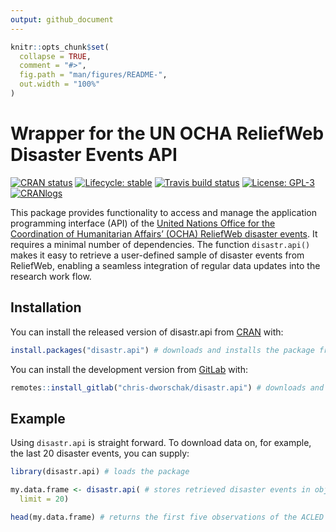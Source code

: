 ```yaml
---
output: github_document
---
```


<!-- README.md is generated from README.Rmd. Please edit that file -->

```r
knitr::opts_chunk$set(
  collapse = TRUE,
  comment = "#>",
  fig.path = "man/figures/README-",
  out.width = "100%"
)
```



# Wrapper for the UN OCHA ReliefWeb Disaster Events API

<!-- badges: start -->
[![CRAN status](https://www.r-pkg.org/badges/version/disastr.api)](https://CRAN.R-project.org/package=disastr.api/)
[![Lifecycle: stable](https://img.shields.io/badge/lifecycle-stable-brightgreen.svg)](https://lifecycle.r-lib.org/articles/stages.html#stable/)
[![Travis build status](https://travis-ci.com/chris-dworschak/disastr.api.svg?branch=master)](https://travis-ci.com/gitlab/chris-dworschak/disastr.api/)
[![License: GPL-3](https://img.shields.io/badge/License-GPLv3-lightgrey.svg)](https://www.gnu.org/licenses/gpl-3.0)
[![CRANlogs](http://cranlogs.r-pkg.org/badges/grand-total/disastr.api)](https://CRAN.R-project.org/package=disastr.api/)
<!-- badges: end -->

This package provides functionality to access and manage the application programming interface (API) of the [United Nations Office for the Coordination of Humanitarian Affairs' (OCHA) ReliefWeb disaster events](https://reliefweb.int/disasters/). It requires a minimal number of dependencies. The function `disastr.api()` makes it easy to retrieve a user-defined sample of disaster events from ReliefWeb, enabling a seamless integration of regular data updates into the research work flow.




## Installation

You can install the released version of disastr.api from [CRAN](https://CRAN.R-project.org) with: 

``` r
install.packages("disastr.api") # downloads and installs the package from CRAN
```

You can install the development version from [GitLab](https://gitlab.com/chris-dworschak/) with: 

``` r
remotes::install_gitlab("chris-dworschak/disastr.api") # downloads and installs the package from GitLab
```


## Example

Using `disastr.api` is straight forward. To download data on, for example, the last 20 disaster events, you can supply:


```r
library(disastr.api) # loads the package

my.data.frame <- disastr.api( # stores retrieved disaster events in object my.data.frame
  limit = 20)

head(my.data.frame) # returns the first five observations of the ACLED sample
```

